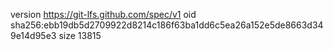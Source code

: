 version https://git-lfs.github.com/spec/v1
oid sha256:ebb19db5d2709922d8214c186f63ba1dd6c5ea26a152e5de8663d349e14d95e3
size 13815
